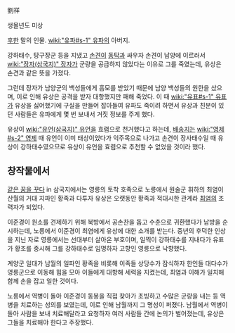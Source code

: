 劉祥

생몰년도 미상

[[후한]] 말의 인물. [[wiki:"유파#s-1" 유파]]의 아버지.

강하태수, 탕구장군 등을 지냈고 [[손견]]이 [[동탁]]과 싸우자 손견이 남양에 이르러서 [[wiki:"장자(삼국지)" 장자]]가 군량을 공급하지 않았다는 이유로 그를 죽였는데, 유상은 손견과 같은 뜻을 가졌다.

그런데 장자가 남양군의 백성들에게 흠모를 받았기 때문에 남양 백성들의 원한을 샀으며, 이로 인해 유상은 공격을 받자 대항했지만 패해 죽었다. 이 때 [[wiki:"유표#s-1" 유표]]가 유상을 싫어했기에 구실을 만들어 잡아들여 유파도 죽이려 하면서 유상과 친분이 있던 사람들은 유파에게 몇 번 보내서 거짓 정보를 주게 했다.

유상이 [[wiki:"유언(삼국지)" 유언]]을 효렴으로 천거했다고 하는데, [[배송지]]는 [[wiki:"영제#s-2" 영제]] 때 유언이 이미 태상이었다가 익주목으로 나가고 손견이 장사태수일 때 유상이 강하태수였으므로 유상이 유언을 효렴으로 추천할 수 없었을 것이라 했다.

== 창작물에서 ==
[[같은 꿈을 꾸다]] in 삼국지에서는 영릉의 토착 호족으로 노릉에서 원술군 휘하의 최염이 산월의 거대 지파인 황족과 다투자 유상은 오랫동안 황족과 적대시한 관계라 [[최염]]의 조력자가 되었다.

이준경이 원소를 견제하기 위해 북방에서 공손찬을 돕고 수춘으로 귀환했다가 남방을 순시하는데, 노릉에서 이준경이 최염에게 유상에 대한 소개를 받는다. 중년의 후덕한 인상을 지닌 자로 영릉에서는 선대부터 살아온 부호이며, 일찍이 강하태수를 지내다가 유표가 황조를 중시해 그를 강하태수로 임명하자 고향인 영릉으로 낙향했다.

계양군 일대가 남월의 일파인 황족을 비롯해 이족들 상당수가 잠식하자 한인들 대다수가 영릉군으로 이동해 힘을 모아 이들에게 대항해 세력을 지켰는데, 최염과 이해가 일치해 함께 손을 잡고 일한 것이다.

노릉에서 역병이 돌아 이준경이 동봉을 직접 찾아가 초빙하고 수많은 군량을 내는 등 역병을 치료하는 성의를 보였는데, 이로 인해 남월까지 그 명성이 퍼졌다. 남월에서 역병이 돌아 사람을 보내 치료해달라고 요청하자 여러 사람들 간에 논의가 벌어졌는데, 유상은 그들을 치료해야 한다고 주장했다.

